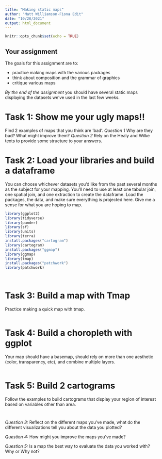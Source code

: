 ```yaml
---
title: "Making static maps"
author: "Matt Williamson-Fiona Edit"
date: "10/20/2021"
output: html_document
---
```


```r
knitr::opts_chunk$set(echo = TRUE)
```


## Your assignment

The goals for this assignment are to:

- practice making maps with the various packages
- think about composition and the grammar of graphics
- critique various maps

_By the end of the assignment_ you should have several static maps displaying the datasets we've used in the last few weeks.

# Task 1: Show me your ugly maps!!
Find 2 examples of maps that you think are 'bad'. 
_Question 1_ Why are they bad? What might improve them? 
_Question 2_ Rely on the Healy and Wilke texts to provide some structure to your answers.

# Task 2: Load your libraries and build a dataframe
You can choose whichever datasets you'd like from the past several months as the subject for your mapping. You'll need to use at least one tabular join, one spatial join, and one extraction to create the dataframe. Load the packages, the data, and make sure everything is projected here. Give me a sense for what you are hoping to map.
```r
library(ggplot2)
library(tidyverse)
library(pander)
library(sf)
library(units)
library(terra)
install.packages("cartogram")
library(cartogram)
install.packages("ggmap")
library(ggmap)
library(tmap)
install.packages("patchwork")
library(patchwork)


```

```r

```

```r

```


# Task 3: Build a map with Tmap
Practice making a quick map with tmap. 
```r

```



# Task 4: Build a choropleth with ggplot
Your map should have a basemap, should rely on more than one aesthetic (color, transparency, etc), and combine multiple layers.
```r

```


# Task 5: Build 2 cartograms
Follow the examples to build cartograms that display your region of interest based on variables other than area.
```r

```

```r

```

_Question 3:_ Reflect on the different maps you've made, what do the different visualizations tell you about the data you plotted?

_Question 4:_ How might you improve the maps you've made?

_Question 5:_ Is a map the best way to evaluate the data you worked with? Why or Why not?


